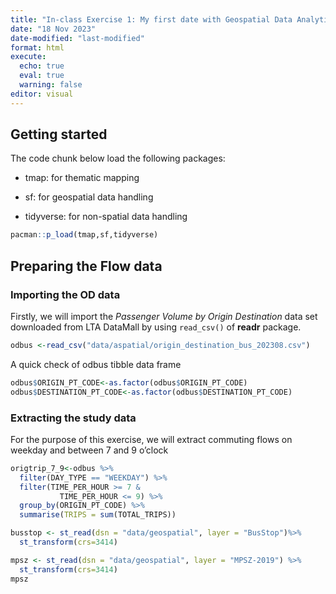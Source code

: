```yaml
---
title: "In-class Exercise 1: My first date with Geospatial Data Analytics"
date: "18 Nov 2023"
date-modified: "last-modified"
format: html
execute: 
  echo: true
  eval: true
  warning: false
editor: visual
---
```


## Getting started

The code chunk below load the following packages:

-   tmap: for thematic mapping

-   sf: for geospatial data handling

-   tidyverse: for non-spatial data handling

```r
pacman::p_load(tmap,sf,tidyverse)
```

## Preparing the Flow data
### Importing the OD data
Firstly, we will import the *Passenger Volume by Origin Destination* data set downloaded from LTA DataMall by using `read_csv()` of **readr** package.

```r
odbus <-read_csv("data/aspatial/origin_destination_bus_202308.csv")
```
A quick check of odbus tibble data frame


```r
odbus$ORIGIN_PT_CODE<-as.factor(odbus$ORIGIN_PT_CODE)
odbus$DESTINATION_PT_CODE<-as.factor(odbus$DESTINATION_PT_CODE)
```

### Extracting the study data

For the purpose of this exercise, we will extract commuting flows on weekday and between 7 and 9 o'clock

```r
origtrip_7_9<-odbus %>% 
  filter(DAY_TYPE == "WEEKDAY") %>%
  filter(TIME_PER_HOUR >= 7 &
           TIME_PER_HOUR <= 9) %>%
  group_by(ORIGIN_PT_CODE) %>%
  summarise(TRIPS = sum(TOTAL_TRIPS))
```

```r
busstop <- st_read(dsn = "data/geospatial", layer = "BusStop")%>%
  st_transform(crs=3414)
```

```r
mpsz <- st_read(dsn = "data/geospatial", layer = "MPSZ-2019") %>%
  st_transform(crs=3414)
mpsz
```